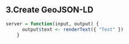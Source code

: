 ## 3.Create GeoJSON-LD

```r
server = function(input, output) {
      output$text <- renderText({ "Test" })
    }
```

